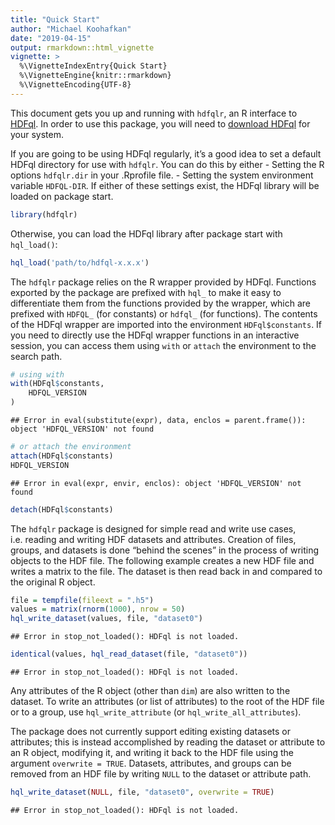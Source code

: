 ```yaml
---
title: "Quick Start"
author: "Michael Koohafkan"
date: "2019-04-15"
output: rmarkdown::html_vignette
vignette: >
  %\VignetteIndexEntry{Quick Start}
  %\VignetteEngine{knitr::rmarkdown}
  %\VignetteEncoding{UTF-8}
---
```


This document gets you up and running with `hdfqlr`, an R interface to
[HDFql](http://www.hdfql.com/). In order to use this package, you will 
need to [download HDFql](http://www.hdfql.com/#download) for your 
system.

If you are going to be using HDFql regularly, it's a good idea to set
a default HDFql directory for use with `hdfqlr`. You can do this 
by either
 - Setting the R options `hdfqlr.dir` in your .Rprofile file.
 - Setting the system environment variable `HDFQL-DIR`.
If either of these settings exist, the HDFql library will be loaded
on package start.


```r
library(hdfqlr)
```

Otherwise, you can load the HDFql library after package start with
`hql_load()`:


```r
hql_load('path/to/hdfql-x.x.x')
```

The `hdfqlr` package relies on the R wrapper provided by HDFql. 
Functions exported by the package are prefixed with `hql_` to 
make it easy to differentiate them from the functions provided 
by the wrapper, which are prefixed with `HDFQL_` (for constants)
or `hdfql_` (for functions). The contents of the HDFql wrapper
are imported into the environment `HDFql$constants`. If you need
to directly use the HDFql wrapper functions in an interactive 
session, you can access them using `with` or `attach` the 
environment to the search path.


```r
# using with
with(HDFql$constants,
	HDFQL_VERSION
)
```

```
## Error in eval(substitute(expr), data, enclos = parent.frame()): object 'HDFQL_VERSION' not found
```

```r
# or attach the environment
attach(HDFql$constants)
HDFQL_VERSION
```

```
## Error in eval(expr, envir, enclos): object 'HDFQL_VERSION' not found
```

```r
detach(HDFql$constants)
```

The `hdfqlr` package is designed for simple read and write use
cases, i.e. reading and writing HDF datasets and attributes. 
Creation of files, groups, and datasets is done "behind the scenes" 
in the process of writing objects to the HDF file. The following
example creates a new HDF file and writes a matrix to the file. The
dataset is then read back in and compared to the original R object.


```r
file = tempfile(fileext = ".h5")
values = matrix(rnorm(1000), nrow = 50)
hql_write_dataset(values, file, "dataset0")
```

```
## Error in stop_not_loaded(): HDFql is not loaded.
```

```r
identical(values, hql_read_dataset(file, "dataset0"))
```

```
## Error in stop_not_loaded(): HDFql is not loaded.
```

Any attributes of the R object (other than `dim`) are also
written to the dataset. To write an attributes (or list of 
attributes) to the root of the HDF file or to a group, use
`hql_write_attribute` (or `hql_write_all_attributes`). 

The package does not currently support editing existing datasets
or attributes; this is instead accomplished by reading the dataset
or attribute to an R object, modifying it, and writing it back to
the HDF file using the argument `overwrite = TRUE`. Datasets, 
attributes, and groups can be removed from an HDF file by writing
`NULL` to the dataset or attribute path.


```r
hql_write_dataset(NULL, file, "dataset0", overwrite = TRUE)
```

```
## Error in stop_not_loaded(): HDFql is not loaded.
```

